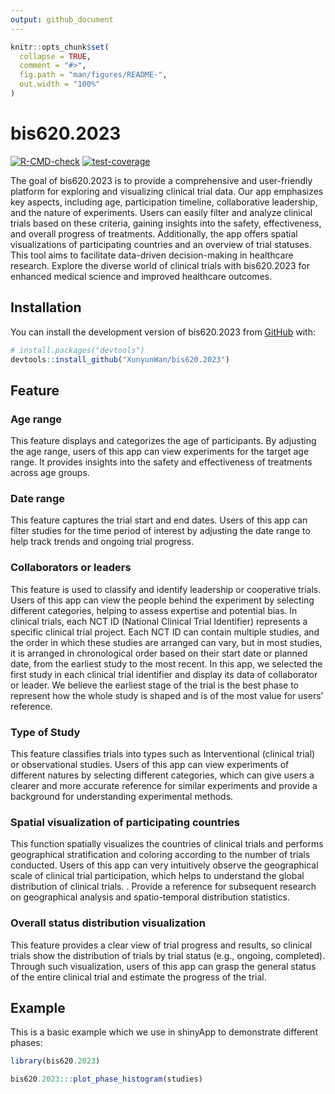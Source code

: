 ```yaml
---
output: github_document
---
```


<!-- README.md is generated from README.Rmd. Please edit that file -->

```r
knitr::opts_chunk$set(
  collapse = TRUE,
  comment = "#>",
  fig.path = "man/figures/README-",
  out.width = "100%"
)
```

# bis620.2023

<!-- badges: start -->
[![R-CMD-check](https://github.com/XunyunWan/bis620.2023/actions/workflows/R-CMD-check.yaml/badge.svg)](https://github.com/XunyunWan/bis620.2023/actions/workflows/R-CMD-check.yaml)
[![test-coverage](https://github.com/XunyunWan/bis620.2023/actions/workflows/test-coverage.yaml/badge.svg)](https://github.com/XunyunWan/bis620.2023/actions/workflows/test-coverage.yaml)
<!-- badges: end -->


The goal of bis620.2023 is to provide a comprehensive and user-friendly platform for exploring and visualizing clinical trial data. Our app emphasizes key aspects, including age, participation timeline, collaborative leadership, and the nature of experiments. Users can easily filter and analyze clinical trials based on these criteria, gaining insights into the safety, effectiveness, and overall progress of treatments. Additionally, the app offers spatial visualizations of participating countries and an overview of trial statuses. This tool aims to facilitate data-driven decision-making in healthcare research. Explore the diverse world of clinical trials with bis620.2023 for enhanced medical science and improved healthcare outcomes.

## Installation

You can install the development version of bis620.2023 from [GitHub](https://github.com/) with:

``` r
# install.packages("devtools")
devtools::install_github("XunyunWan/bis620.2023")
```
## Feature  

### Age range  
This feature displays and categorizes the age of participants. By adjusting the age
range, users of this app can view experiments for the target age range. It provides
insights into the safety and effectiveness of treatments across age groups.  

### Date range  
This feature captures the trial start and end dates. Users of this app can filter studies for the time period of interest by adjusting the date range to help track trends and ongoing trial progress.  

### Collaborators or leaders  
This feature is used to classify and identify leadership or cooperative trials. Users of this app can view the people behind the experiment by selecting different categories, helping to assess expertise and potential bias. In clinical trials, each NCT ID (National Clinical Trial Identifier) represents a specific clinical trial project. Each NCT ID can contain multiple studies, and the order in which these studies are arranged can vary, but in most studies, it is arranged in chronological order based on their start date or planned date, from the earliest study to the most recent. In this app, we selected the first study in each clinical trial identifier and display its data of collaborator or leader. We believe the earliest stage of the trial is the best phase to represent how the whole study is shaped and is of the most value for users’ reference.  

### Type of Study  
This feature classifies trials into types such as Interventional (clinical trial) or
observational studies. Users of this app can view experiments of different natures by
selecting different categories, which can give users a clearer and more accurate
reference for similar experiments and provide a background for understanding
experimental methods.  

### Spatial visualization of participating countries  
This function spatially visualizes the countries of clinical trials and performs
geographical stratification and coloring according to the number of trials conducted. Users of this app can very intuitively observe the geographical scale of clinical trial participation, which helps to understand the global distribution of clinical trials. . Provide a reference for subsequent research on geographical analysis and spatio-temporal distribution statistics.  

### Overall status distribution visualization  
This feature provides a clear view of trial progress and results, so clinical trials show the distribution of trials by trial status (e.g., ongoing, completed). Through such visualization, users of this app can grasp the general status of the entire clinical trial and estimate the progress of the trial.


## Example

This is a basic example which we use in shinyApp to demonstrate different phases:

```r
library(bis620.2023)

bis620.2023:::plot_phase_histogram(studies)

```

